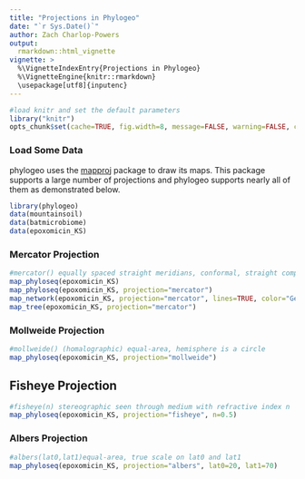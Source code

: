 ```yaml
---
title: "Projections in Phylogeo"
date: "`r Sys.Date()`"
author: Zach Charlop-Powers
output: 
  rmarkdown::html_vignette
vignette: >
  %\VignetteIndexEntry{Projections in Phylogeo}
  %\VignetteEngine{knitr::rmarkdown}
  \usepackage[utf8]{inputenc}
---
```


<link href="http://joey711.github.com/phyloseq/markdown.css" rel="stylesheet"></link>

```r
#load knitr and set the default parameters
library("knitr")
opts_chunk$set(cache=TRUE, fig.width=8, message=FALSE, warning=FALSE, comment = "#>")
```

### Load Some Data
phylogeo uses the [mapproj](http://www.inside-r.org/packages/cran/mapproj/docs/mapproject) package to draw
its maps. This package supports a large number of projections and phylogeo supports nearly all of them as
demonstrated below.

```r
library(phylogeo)
data(mountainsoil)
data(batmicrobiome)
data(epoxomicin_KS)
```

### Mercator Projection
```r
#mercator() equally spaced straight meridians, conformal, straight compass courses
map_phyloseq(epoxomicin_KS)
map_phyloseq(epoxomicin_KS, projection="mercator")
map_network(epoxomicin_KS, projection="mercator", lines=TRUE, color="Geotype", jitter=TRUE)
map_tree(epoxomicin_KS, projection="mercator")
```

### Mollweide Projection
```r
#mollweide() (homalographic) equal-area, hemisphere is a circle
map_phyloseq(epoxomicin_KS, projection="mollweide")
```

## Fisheye Projection
```r
#fisheye(n) stereographic seen through medium with refractive index n
map_phyloseq(epoxomicin_KS, projection="fisheye", n=0.5)
```

### Albers Projection
```r
#albers(lat0,lat1)equal-area, true scale on lat0 and lat1
map_phyloseq(epoxomicin_KS, projection="albers", lat0=20, lat1=70)
```
